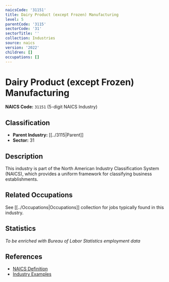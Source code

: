 ```yaml
---
naicsCode: '31151'
title: Dairy Product (except Frozen) Manufacturing
level: 5
parentCode: '3115'
sectorCode: '31'
sectorTitle: ''
collection: Industries
source: naics
version: '2022'
children: []
occupations: []
---
```

# Dairy Product (except Frozen) Manufacturing

**NAICS Code:** `31151` (5-digit NAICS Industry)

## Classification

- **Parent Industry:** [[../3115|Parent]]
- **Sector:** 31

## Description

This industry is part of the North American Industry Classification System (NAICS), which provides a uniform framework for classifying business establishments.

## Related Occupations

See [[../Occupations|Occupations]] collection for jobs typically found in this industry.

## Statistics

*To be enriched with Bureau of Labor Statistics employment data*

## References

- [NAICS Definition](https://www.census.gov/naics/)
- [Industry Examples](https://www.census.gov/naics/2022NAICS/)
